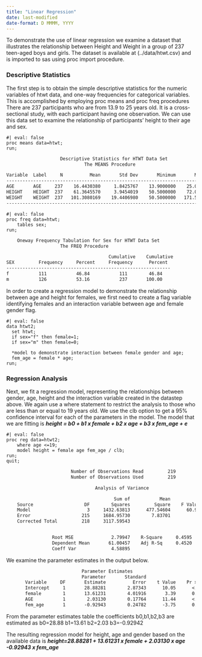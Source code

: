 ```yaml
---
title: "Linear Regression"
date: last-modified
date-format: D MMMM, YYYY
---
```


To demonstrate the use of linear regression we examine a dataset that illustrates the relationship between Height and Weight in a group of 237 teen-aged boys and girls. The dataset is available at (../data/htwt.csv) and is imported to sas using proc import procedure.

### Descriptive Statistics

The first step is to obtain the simple descriptive statistics for the numeric variables of htwt data, and one-way frequencies for categorical variables. This is accomplished by employing proc means and proc freq procedures There are 237 participants who are from 13.9 to 25 years old. It is a cross-sectional study, with each participant having one observation. We can use this data set to examine the relationship of participants' height to their age and sex.

```sas
#| eval: false
proc means data=htwt;
run;
```

```default
                    Descriptive Statistics for HTWT Data Set                  
                             The MEANS Procedure

Variable  Label     N          Mean       Std Dev       Minimum       Maximum
-----------------------------------------------------------------------------
AGE       AGE     237    16.4430380     1.8425767    13.9000000    25.0000000
HEIGHT    HEIGHT  237    61.3645570     3.9454019    50.5000000    72.0000000
WEIGHT    WEIGHT  237   101.3080169    19.4406980    50.5000000   171.5000000
----------------------------------------------------------------------------
```

```sas
#| eval: false
proc freq data=htwt;
    tables sex;
run;
```

```default
    Oneway Frequency Tabulation for Sex for HTWT Data Set                    
                    The FREQ Procedure

                                      Cumulative    Cumulative
SEX         Frequency     Percent     Frequency      Percent
-------------------------------------------------------------
f           111           46.84           111        46.84
m           126           53.16           237       100.00
```

In order to create a regression model to demonstrate the relationship between age and height for females, we first need to create a flag variable identifying females and an interaction variable between age and female gender flag.

```sas
#| eval: false
data htwt2;
  set htwt;
  if sex="f" then female=1;
  if sex="m" then female=0; 

  *model to demonstrate interaction between female gender and age;
  fem_age = female * age;  
run;
```

### Regression Analysis

Next, we fit a regression model, representing the relationships between gender, age, height and the interaction variable created in the datastep above. We again use a where statement to restrict the analysis to those who are less than or equal to 19 years old. We use the clb option to get a 95% confidence interval for each of the parameters in the model. The model that we are fitting is ***height = b0 + b1 x female + b2 x age + b3 x fem_age + e***

```sas
#| eval: false
proc reg data=htwt2;
    where age <=19;
    model height = female age fem_age / clb;
run; 
quit;
```

```default
                        Number of Observations Read         219
                        Number of Observations Used         219

                                 Analysis of Variance

                                        Sum of           Mean
    Source                   DF        Squares         Square    F Value    Pr > F
    Model                     3     1432.63813      477.54604      60.93    <.0001
    Error                   215     1684.95730        7.83701
    Corrected Total         218     3117.59543


                 Root MSE              2.79947    R-Square     0.4595
                 Dependent Mean       61.00457    Adj R-Sq     0.4520
                 Coeff Var             4.58895
```

We examine the parameter estimates in the output below.

```default
                            Parameter Estimates
                            Parameter       Standard
       Variable     DF       Estimate          Error    t Value    Pr > |t|       95% Confidence Limits
       Intercept     1       28.88281        2.87343      10.05      <.0001       23.21911       34.54650
       female        1       13.61231        4.01916       3.39      0.0008        5.69031       21.53432
       AGE           1        2.03130        0.17764      11.44      <.0001        1.68117        2.38144
       fem_age       1       -0.92943        0.24782      -3.75      0.0002       -1.41791       -0.44096
```

From the parameter estimates table the coefficients b0,b1,b2,b3 are estimated as b0=28.88 b1=13.61 b2=2.03 b3=-0.92942

The resulting regression model for height, age and gender based on the available data is ***height=28.88281 + 13.61231 x female + 2.03130 x age -0.92943 x fem_age***
